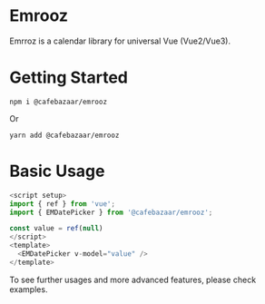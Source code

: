 
<Meta title="Getting Started" />

# Emrooz
Emrroz is a calendar library for universal Vue (Vue2/Vue3).

# Getting Started

```
npm i @cafebazaar/emrooz
```
Or
```
yarn add @cafebazaar/emrooz
```

# Basic Usage

```js
<script setup>
import { ref } from 'vue';
import { EMDatePicker } from '@cafebazaar/emrooz';

const value = ref(null)
</script>
<template>
  <EMDatePicker v-model="value" />
</template>
```

To see further usages and more advanced features, please check examples.
